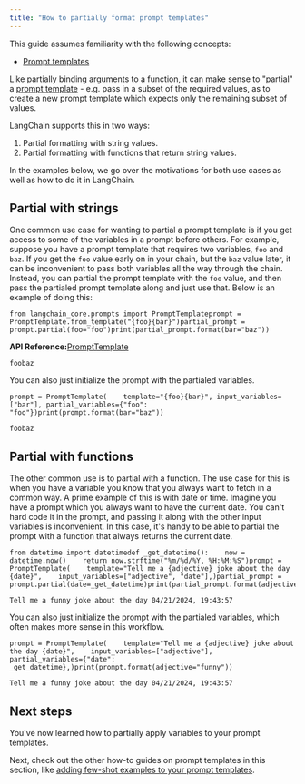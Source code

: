```yaml
---
title: "How to partially format prompt templates"
---
```


<Info>
  This guide assumes familiarity with the following concepts:

  * [Prompt templates](/oss/concepts/prompt_templates)
</Info>

Like partially binding arguments to a function, it can make sense to "partial" a [prompt template](/oss/concepts/prompt_templates) - e.g. pass in a subset of the required values, as to create a new prompt template which expects only the remaining subset of values.

LangChain supports this in two ways:

1. Partial formatting with string values.
2. Partial formatting with functions that return string values.

In the examples below, we go over the motivations for both use cases as well as how to do it in LangChain.

## Partial with strings

One common use case for wanting to partial a prompt template is if you get access to some of the variables in a prompt before others. For example, suppose you have a prompt template that requires two variables, `foo` and `baz`. If you get the `foo` value early on in your chain, but the `baz` value later, it can be inconvenient to pass both variables all the way through the chain. Instead, you can partial the prompt template with the `foo` value, and then pass the partialed prompt template along and just use that. Below is an example of doing this:

```
from langchain_core.prompts import PromptTemplateprompt = PromptTemplate.from_template("{foo}{bar}")partial_prompt = prompt.partial(foo="foo")print(partial_prompt.format(bar="baz"))
```

**API Reference:**[PromptTemplate](https://python.langchain.com/api_reference/core/prompts/langchain_core.prompts.prompt.PromptTemplate.html)

```
foobaz
```

You can also just initialize the prompt with the partialed variables.

```
prompt = PromptTemplate(    template="{foo}{bar}", input_variables=["bar"], partial_variables={"foo": "foo"})print(prompt.format(bar="baz"))
```

```
foobaz
```

## Partial with functions

The other common use is to partial with a function. The use case for this is when you have a variable you know that you always want to fetch in a common way. A prime example of this is with date or time. Imagine you have a prompt which you always want to have the current date. You can't hard code it in the prompt, and passing it along with the other input variables is inconvenient. In this case, it's handy to be able to partial the prompt with a function that always returns the current date.

```
from datetime import datetimedef _get_datetime():    now = datetime.now()    return now.strftime("%m/%d/%Y, %H:%M:%S")prompt = PromptTemplate(    template="Tell me a {adjective} joke about the day {date}",    input_variables=["adjective", "date"],)partial_prompt = prompt.partial(date=_get_datetime)print(partial_prompt.format(adjective="funny"))
```

```
Tell me a funny joke about the day 04/21/2024, 19:43:57
```

You can also just initialize the prompt with the partialed variables, which often makes more sense in this workflow.

```
prompt = PromptTemplate(    template="Tell me a {adjective} joke about the day {date}",    input_variables=["adjective"],    partial_variables={"date": _get_datetime},)print(prompt.format(adjective="funny"))
```

```
Tell me a funny joke about the day 04/21/2024, 19:43:57
```

## Next steps

You've now learned how to partially apply variables to your prompt templates.

Next, check out the other how-to guides on prompt templates in this section, like [adding few-shot examples to your prompt templates](/oss/how_to/few_shot_examples_chat).
